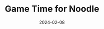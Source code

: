 ---
title: "Game Time for Noodle"
date: "2024-02-08"
slug: "game-time-for-noodle"
heroimage: "./bfb1624a-011f-477e-aaba-163ab749adc7.jpg"
heroimage_alt: "Noodle is a doodle."
---